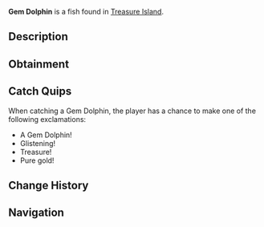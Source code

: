 {{FishInfobox
|image          = Gem Dolphin.png
|rarity         = Legendary
|sea            = Second Sea
|location       = [[Treasure Island]]
|sublocation    = 
|sources        = Fishing Rod
|radar_location = 
|prog_speed     = -40
|xp             = 8500
|weather        = 
|time           = 
|season         = 
|bait           = Crystal Bananas
|base_weight    = 28
|base_value     = 11000
|weight_range   = 20
|base_chance    = 16
|base_resil     = 18
}}
'''Gem Dolphin''' is a {{Rarity|Legendary}} fish found in [[Treasure Island]].

== Description ==
{{Description|A majestic creature, adorned with the ocean's dazzling jewels.|Bestiary Entry}}

== Obtainment ==
{{Description|Hidden where treasure resides.|Bestiary Hint}}
{{Fish Availability|
Treasure Island
|top_rods      = 
Frostfire Rod\32736.13\43802.11;
Free Spirit Rod\31369.61\94772.2;
Steady Rod\31367.87\41763.98;
Krampus's Rod\29153.49\40199.26;
Magma Rod\29101.83\40656.07;
Plastic Rod\28741.66\43072.98;
Azure Of Lagoon\24677.87\81985.39;
Firefly Rod\21304.26\75505.4;
Astralhook Rod\25922.7\74985.4;
Great Rod of Oscar\27457.19\74307.74;
Lucky Rod\12508.67\45872.3;
Adventurer's Rod\18261.17\69956.06;
Duncan's Rod\11818.56\45831.91;
Trident Rod\21868.67\64993.37;
Blazebringer Rod\21507.37\68482.77;
Verdant Shear Rod\20163.29\69844.57;
No-Life Rod\14610.19\43405.11;
Ethereal Prism Rod\13385.74\42289.03;
Seraphic Rod\13252.98\42889.13;
Challenger's Rod\12748.9\42208.75;
Rod Of The Exalted One\12432.54\39798.47;
Rod Of The Forgotten Fang\12422.79\40314.08;
Rod Of The Depths\12065.57\39486.84;
Depthseeker Rod\11723.44\39769.38;
Volcanic Rod\11685.68\39153.94;
Zeus Rod\11610.5\38902.06;
Avalanche Rod\11572.65\39307.39
|recommended   = Free Spirit Rod
}}

== Catch Quips ==
When catching a Gem Dolphin, the player has a chance to make one of the following exclamations:
* A Gem Dolphin!
* Glistening!
* Treasure!
* Pure gold!

== Change History ==
{{Change History|{{subst:Current Version}}}}

== Navigation ==
{{Fish Navbox|Treasure Island}}